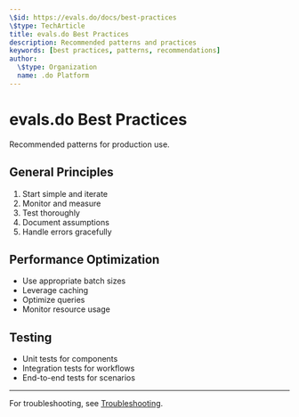 ```yaml
---
\$id: https://evals.do/docs/best-practices
\$type: TechArticle
title: evals.do Best Practices
description: Recommended patterns and practices
keywords: [best practices, patterns, recommendations]
author:
  \$type: Organization
  name: .do Platform
---
```


# evals.do Best Practices

Recommended patterns for production use.

## General Principles

1. Start simple and iterate
2. Monitor and measure
3. Test thoroughly
4. Document assumptions
5. Handle errors gracefully

## Performance Optimization

- Use appropriate batch sizes
- Leverage caching
- Optimize queries
- Monitor resource usage

## Testing

- Unit tests for components
- Integration tests for workflows
- End-to-end tests for scenarios

---

For troubleshooting, see [Troubleshooting](./troubleshooting.mdx).
